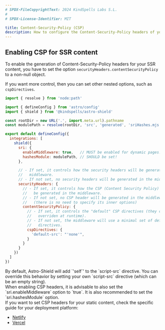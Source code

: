 ```yaml
---
# SPDX-FileCopyrightText: 2024 KindSpells Labs S.L.
#
# SPDX-License-Identifier: MIT

title: Content-Security-Policy (CSP)
description: How to configure the Content-Security-Policy headers of your website with Astro-Shield
---
```



## Enabling CSP for SSR content

To enable the generation of Content-Security-Policy headers for your SSR
content, you have to set the option `securityHeaders.contentSecurityPolicy` to
a non-null object.

If you want more control, then you can set other nested options, such as
`cspDirectives`.

```js
import { resolve } from 'node:path'

import { defineConfig } from 'astro/config'
import { shield } from '@kindspells/astro-shield'

const rootDir = new URL('.', import.meta.url).pathname
const modulePath = resolve(rootDir, 'src', 'generated', 'sriHashes.mjs')

export default defineConfig({
  integrations: [
    shield({
      sri: {
        enableMiddleware: true,   // MUST be enabled for dynamic pages!
        hashesModule: modulePath, // SHOULD be set!
      },

      // - If set, it controls how the security headers will be generated in the
      //   middleware.
      // - If not set, no security headers will be generated in the middleware.
      securityHeaders: {
        // - If set, it controls how the CSP (Content Security Policy) header will
        //   be generated in the middleware.
        // - If not set, no CSP header will be generated in the middleware.
        //   (there is no need to specify its inner options)
        contentSecurityPolicy: {
          // - If set, it controls the "default" CSP directives (they can be
          //   overriden at runtime).
          // - If not set, the middleware will use a minimal set of default
          //   directives.
          cspDirectives: {
            'default-src': "'none'",
          }
        }
      }
    })
  ]
})
```

<Aside type='tip'>
  By default, Astro-Shield will add `'self`' to the `script-src` directive. You
  can override this behavior by setting your own `script-src` directive (which
  can be an empty string).
</Aside>

<Aside type="caution">
  When enabling CSP headers, it is advisable to also set the
  `sri.enableMiddleware` option to `true`. It is also recommended to set the
  `sri.hashesModule` option.
</Aside>

<Aside type='tip'>
  If you want to set CSP headers for your static content, check the specific
  guide for your deployment platform:

  - [Netlify](/guides/hosting-integrations/netlify/#content-security-policy-for-static-content)
  - [Vercel](/guides/hosting-integrations/vercel/#content-security-policy-for-static-content)
</Aside>
